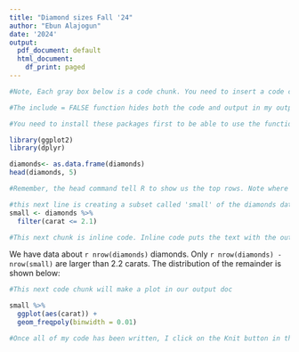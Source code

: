 ```yaml
---
title: "Diamond sizes Fall '24"
author: "Ebun Alajogun"
date: '2024'
output:
  pdf_document: default
  html_document:
    df_print: paged
---
```


``` r
#Note, Each gray box below is a code chunk. You need to insert a code chunk and put your R code in it. By setting echo = FALSE. this comment and any code will not show in my output document. If it were TRUE, the comment and code would appear. 
```

```r
#The include = FALSE function hides both the code and output in my output document. See what happens when you replace include=FALSE with echo=FALSE. In your final product, make sure this code chunk isn't displayed. 

#You need to install these packages first to be able to use the functions within them (if you have not installed them before). You can install them from the Tools tab or write a new code chunk: install.packages("package_name"). 

library(ggplot2)
library(dplyr)
```

``` r
diamonds<- as.data.frame(diamonds)
head(diamonds, 5)

#Remember, the head command tell R to show us the top rows. Note where the first 5 rows show up when you knit. They are not in your output word document because you have include=FALSE in this code chunk heading.

```

```r
#this next line is creating a subset called 'small' of the diamonds data
small <- diamonds %>% 
  filter(carat <= 2.1)
```

```r
#This next chunk is inline code. Inline code puts the text with the output of the code in my document.
```

We have data about `r nrow(diamonds)` diamonds. Only 
`r nrow(diamonds) - nrow(small)` are larger than
2.2 carats. The distribution of the remainder is shown
below:

``` r
#This next code chunk will make a plot in our output doc
```

```r
small %>% 
  ggplot(aes(carat)) + 
  geom_freqpoly(binwidth = 0.01)
```

```r
#Once all of my code has been written, I click on the Knit button in the tool bar above to produce my document.
```
